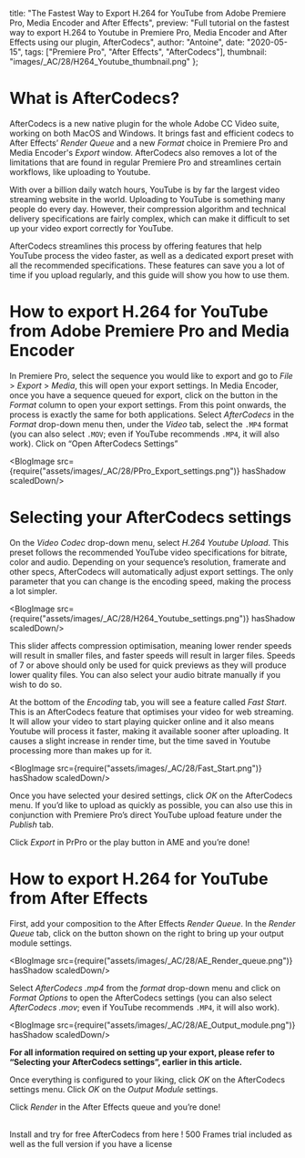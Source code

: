 
  title: "The Fastest Way to Export H.264 for YouTube from Adobe Premiere Pro, Media Encoder and After Effects",
  preview: "Full tutorial on the fastest way to export H.264 to Youtube in Premiere Pro, Media Encoder and After Effects using our plugin, AfterCodecs",
  author: "Antoine",
  date: "2020-05-15",
  tags: ["Premiere Pro", "After Effects", "AfterCodecs"],
  thumbnail: "images/_AC/28/H264_Youtube_thumbnail.png"
};


# What is AfterCodecs?

AfterCodecs is a new native plugin for the whole Adobe CC Video suite, working on both MacOS and Windows. It brings fast and efficient codecs to After Effects’ <i>Render Queue</i> and a new <i>Format</i> choice in Premiere Pro and Media Encoder's <i>Export</i> window. AfterCodecs also removes a lot of the limitations that are found in regular Premiere Pro and streamlines certain workflows, like uploading to Youtube.

With over a billion daily watch hours, YouTube is by far the largest video streaming website in the world. Uploading to YouTube is something many people do every day. However, their compression algorithm and technical delivery specifications are fairly complex, which can make it difficult to set up your video export correctly for YouTube. 

AfterCodecs streamlines this process by offering features that help YouTube process the video faster, as well as a dedicated export preset with all the recommended specifications. These features can save you a lot of time if you upload regularly, and this guide will show you how to use them.

# How to export H.264 for YouTube from Adobe Premiere Pro and Media Encoder

In Premiere Pro, select the sequence you would like to export and go to <i>File</i> &gt; <i>Export</i> &gt; <i>Media</i>, this will open your export settings.
In Media Encoder, once you have a sequence queued for export, click on the button in the <i>Format</i> column to open your export settings.
From this point onwards, the process is exactly the same for both applications.
Select <i>AfterCodecs</i> in the <i>Format</i> drop-down menu then, under the <i>Video</i> tab, select the <code>.MP4</code> format (you can also select <code>.MOV</code>; even if YouTube recommends <code>.MP4</code>, it will also work).
Click on “Open AfterCodecs Settings”

<BlogImage src={require("assets/images/_AC/28/PPro_Export_settings.png")} hasShadow scaledDown/>

# Selecting your AfterCodecs settings

On the <i>Video Codec</i> drop-down menu, select <i>H.264 Youtube Upload</i>. This preset follows the recommended YouTube video specifications for bitrate, color and audio. Depending on your sequence’s resolution, framerate and other specs, AfterCodecs will automatically adjust export settings. The only parameter that you can change is the encoding speed, making the process a lot simpler.

<BlogImage src={require("assets/images/_AC/28/H264_Youtube_settings.png")} hasShadow scaledDown/>

This slider affects compression optimisation, meaning lower render speeds will result in smaller files, and faster speeds will result in larger files. Speeds of 7 or above should only be used for quick previews as they will produce lower quality files.
You can also select your audio bitrate manually if you wish to do so.


At the bottom of the <i>Encoding</i> tab, you will see a feature called <i>Fast Start</i>. This is an AfterCodecs feature that optimises your video for web streaming. It will allow your video to start playing quicker online and it also means Youtube will process it faster, making it available sooner after uploading. It causes a slight increase in render time, but the time saved in Youtube processing more than makes up for it.

<BlogImage src={require("assets/images/_AC/28/Fast_Start.png")} hasShadow scaledDown/>

Once you have selected your desired settings, click <i>OK</i> on the AfterCodecs menu.
If you’d like to upload as quickly as possible, you can also use this in conjunction with Premiere Pro’s direct YouTube upload feature under the <i>Publish</i> tab.

Click <i>Export</i> in PrPro or the play button in AME and you’re done!

# How to export H.264 for YouTube from After Effects
First, add your composition to the After Effects <i>Render Queue</i>.
In the <i>Render Queue</i> tab, click on the button shown on the right to bring up your output module settings.

<BlogImage src={require("assets/images/_AC/28/AE_Render_queue.png")} hasShadow scaledDown/>

Select <i>AfterCodecs .mp4</i> from the <i>format</i> drop-down menu and click on <i>Format Options</i> to open the AfterCodecs settings (you can also select <i>AfterCodecs .mov</i>; even if YouTube recommends <code>.MP4</code>, it will also work).

<BlogImage src={require("assets/images/_AC/28/AE_Output_module.png")} hasShadow scaledDown/>

<strong>For all information required on setting up your export, please refer to “Selecting your AfterCodecs settings”, earlier in this article.</strong>


Once everything is configured to your liking, click <i>OK</i> on the AfterCodecs settings menu.
Click <i>OK</i> on the <i>Output Module</i> settings.

Click <i>Render</i> in the After Effects queue and you’re done!



<br />
<Link href={"/AfterCodecs/Download/"}>Install and try for free AfterCodecs from here ! 500 Frames trial included as well as the full version if you have a license</Link>